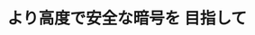 ﻿---
title: "より高度で安全な暗号を 目指して"
category: "情報理工学院"
vol: 80
interviewee: "藤﨑 英一郎"
url: ""
tags: []
pdf: "80-4-fujisaki.pdf"
career: ""
preface: "藤﨑研究室では暗号理論の研究を行なっている。単純な機能しかもたない暗号に比べてより高度な機能 をもつ暗号は安全性を満たすのが大変である。先生はどのような手段によってより高度な機能をもつ暗号 を作ろうとしているのだろうか。私たちの身近な事例を取り上げながら藤﨑研究室の暗号理論の研究につ いて紹介していく。"
---
